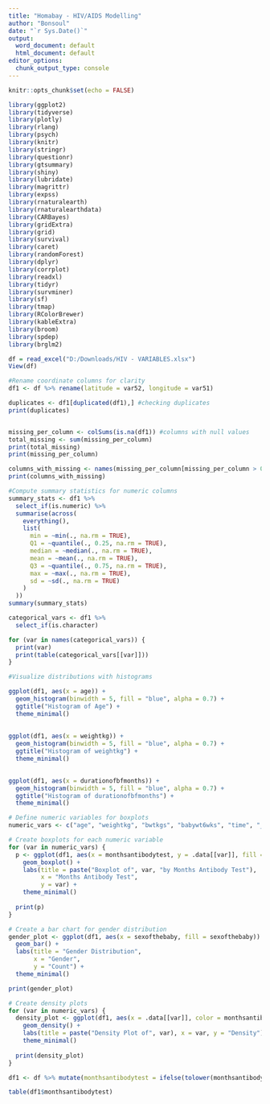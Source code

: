 ```yaml
---
title: "Homabay - HIV/AIDS Modelling"
author: "Bonsoul"
date: "`r Sys.Date()`"
output:
  word_document: default
  html_document: default
editor_options: 
  chunk_output_type: console
---
```


```r
knitr::opts_chunk$set(echo = FALSE)
```

```r
library(ggplot2)
library(tidyverse)
library(plotly)
library(rlang)
library(psych)
library(knitr)
library(stringr)
library(questionr)
library(gtsummary)
library(shiny)
library(lubridate)
library(magrittr)
library(expss)
library(rnaturalearth)
library(rnaturalearthdata)
library(CARBayes)
library(gridExtra)             
library(grid) 
library(survival)
library(caret) 
library(randomForest) 
library(dplyr) 
library(corrplot) 
library(readxl) 
library(tidyr) 
library(survminer) 
library(sf) 
library(tmap)
library(RColorBrewer)
library(kableExtra)
library(broom)
library(spdep)
library(brglm2)
```

```r
df = read_excel("D:/Downloads/HIV - VARIABLES.xlsx")
View(df)
```


```r
#Rename coordinate columns for clarity
df1 <- df %>% rename(latitude = var52, longitude = var51)

duplicates <- df1[duplicated(df1),] #checking duplicates
print(duplicates)


missing_per_column <- colSums(is.na(df1)) #columns with null values
total_missing <- sum(missing_per_column) 
print(total_missing) 
print(missing_per_column)

columns_with_missing <- names(missing_per_column[missing_per_column > 0]) 
print(columns_with_missing)
```
```r
#Compute summary statistics for numeric columns
summary_stats <- df1 %>% 
  select_if(is.numeric) %>% 
  summarise(across(
    everything(), 
    list(
      min = ~min(., na.rm = TRUE),
      Q1 = ~quantile(., 0.25, na.rm = TRUE),
      median = ~median(., na.rm = TRUE),
      mean = ~mean(., na.rm = TRUE),
      Q3 = ~quantile(., 0.75, na.rm = TRUE),
      max = ~max(., na.rm = TRUE),
      sd = ~sd(., na.rm = TRUE)
    )
  ))
summary(summary_stats)
```

```r
categorical_vars <- df1 %>%
  select_if(is.character)

for (var in names(categorical_vars)) {
  print(var)
  print(table(categorical_vars[[var]]))
}
```

```r
#Visualize distributions with histograms

ggplot(df1, aes(x = age)) + 
  geom_histogram(binwidth = 5, fill = "blue", alpha = 0.7) + 
  ggtitle("Histogram of Age") + 
  theme_minimal()
  
  
ggplot(df1, aes(x = weightkg)) + 
  geom_histogram(binwidth = 5, fill = "blue", alpha = 0.7) + 
  ggtitle("Histogram of weightkg") + 
  theme_minimal()
  

ggplot(df1, aes(x = durationofbfmonths)) + 
  geom_histogram(binwidth = 5, fill = "blue", alpha = 0.7) + 
  ggtitle("Histogram of durationofbfmonths") + 
  theme_minimal()
```


```r
# Define numeric variables for boxplots
numeric_vars <- c("age", "weightkg", "bwtkgs", "babywt6wks", "time", "_t")

# Create boxplots for each numeric variable
for (var in numeric_vars) {
  p <- ggplot(df1, aes(x = monthsantibodytest, y = .data[[var]], fill = monthsantibodytest)) +
    geom_boxplot() +
    labs(title = paste("Boxplot of", var, "by Months Antibody Test"),
         x = "Months Antibody Test",
         y = var) +
    theme_minimal()
  
  print(p)
}
```

```r
# Create a bar chart for gender distribution
gender_plot <- ggplot(df1, aes(x = sexofthebaby, fill = sexofthebaby)) +
  geom_bar() +
  labs(title = "Gender Distribution",
       x = "Gender",
       y = "Count") +
  theme_minimal()

print(gender_plot)
```
```r
# Create density plots
for (var in numeric_vars) {
  density_plot <- ggplot(df1, aes(x = .data[[var]], color = monthsantibodytest)) +
    geom_density() +
    labs(title = paste("Density Plot of", var), x = var, y = "Density") +
    theme_minimal()
  
  print(density_plot)
}
```

```r
df1 <- df %>% mutate(monthsantibodytest = ifelse(tolower(monthsantibodytest) == "positive", 1, 0))

table(df1$monthsantibodytest)
```